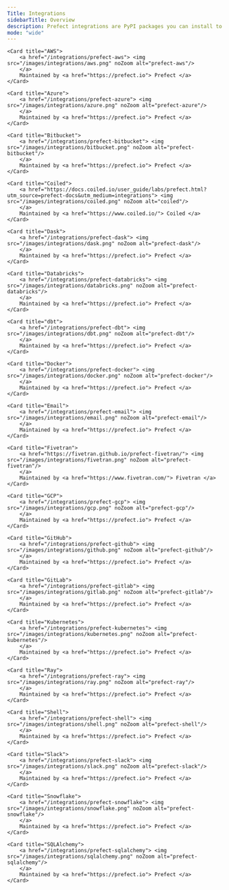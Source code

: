```yaml
---
Title: Integrations
sidebarTitle: Overview
description: Prefect integrations are PyPI packages you can install to help you build integrate your workflows with third parties.
mode: "wide"
---
```


<CardGroup cols={4}  className="text-center">

    <Card title="AWS">
        <a href="/integrations/prefect-aws"> <img src="/images/integrations/aws.png" noZoom alt="prefect-aws"/>
        </a>
        Maintained by <a href="https://prefect.io"> Prefect </a>
    </Card>

    <Card title="Azure">
        <a href="/integrations/prefect-azure"> <img src="/images/integrations/azure.png" noZoom alt="prefect-azure"/>
        </a>
        Maintained by <a href="https://prefect.io"> Prefect </a>
    </Card>

    <Card title="Bitbucket">
        <a href="/integrations/prefect-bitbucket"> <img src="/images/integrations/bitbucket.png" noZoom alt="prefect-bitbucket"/>
        </a>
        Maintained by <a href="https://prefect.io"> Prefect </a>
    </Card>

    <Card title="Coiled">
        <a href="https://docs.coiled.io/user_guide/labs/prefect.html?utm_source=prefect-docs&utm_medium=integrations"> <img src="/images/integrations/coiled.png" noZoom alt="coiled"/>
        </a>
        Maintained by <a href="https://www.coiled.io/"> Coiled </a>
    </Card>

    <Card title="Dask">
        <a href="/integrations/prefect-dask"> <img src="/images/integrations/dask.png" noZoom alt="prefect-dask"/>
        </a>
        Maintained by <a href="https://prefect.io"> Prefect </a>
    </Card>

    <Card title="Databricks">
        <a href="/integrations/prefect-databricks"> <img src="/images/integrations/databricks.png" noZoom alt="prefect-databricks"/>
        </a>
        Maintained by <a href="https://prefect.io"> Prefect </a>
    </Card>

    <Card title="dbt">
        <a href="/integrations/prefect-dbt"> <img src="/images/integrations/dbt.png" noZoom alt="prefect-dbt"/>
        </a>
        Maintained by <a href="https://prefect.io"> Prefect </a>
    </Card>

    <Card title="Docker">
        <a href="/integrations/prefect-docker"> <img src="/images/integrations/docker.png" noZoom alt="prefect-docker"/>
        </a>
        Maintained by <a href="https://prefect.io"> Prefect </a>
    </Card>

    <Card title="Email">
        <a href="/integrations/prefect-email"> <img src="/images/integrations/email.png" noZoom alt="prefect-email"/>
        </a>
        Maintained by <a href="https://prefect.io"> Prefect </a>
    </Card>

    <Card title="Fivetran">
        <a href="https://fivetran.github.io/prefect-fivetran/"> <img src="/images/integrations/fivetran.png" noZoom alt="prefect-fivetran"/>
        </a>
        Maintained by <a href="https://www.fivetran.com/"> Fivetran </a>
    </Card>

    <Card title="GCP">
        <a href="/integrations/prefect-gcp"> <img src="/images/integrations/gcp.png" noZoom alt="prefect-gcp"/>
        </a>
        Maintained by <a href="https://prefect.io"> Prefect </a>
    </Card>

    <Card title="GitHub">
        <a href="/integrations/prefect-github"> <img src="/images/integrations/github.png" noZoom alt="prefect-github"/>
        </a>
        Maintained by <a href="https://prefect.io"> Prefect </a>
    </Card>

    <Card title="GitLab">
        <a href="/integrations/prefect-gitlab"> <img src="/images/integrations/gitlab.png" noZoom alt="prefect-gitlab"/>
        </a>
        Maintained by <a href="https://prefect.io"> Prefect </a>
    </Card>

    <Card title="Kubernetes">
        <a href="/integrations/prefect-kubernetes"> <img src="/images/integrations/kubernetes.png" noZoom alt="prefect-kubernetes"/>
        </a>
        Maintained by <a href="https://prefect.io"> Prefect </a>
    </Card>

    <Card title="Ray">
        <a href="/integrations/prefect-ray"> <img src="/images/integrations/ray.png" noZoom alt="prefect-ray"/>
        </a>
        Maintained by <a href="https://prefect.io"> Prefect </a>
    </Card>

    <Card title="Shell">
        <a href="/integrations/prefect-shell"> <img src="/images/integrations/shell.png" noZoom alt="prefect-shell"/>
        </a>
        Maintained by <a href="https://prefect.io"> Prefect </a>
    </Card>

    <Card title="Slack">
        <a href="/integrations/prefect-slack"> <img src="/images/integrations/slack.png" noZoom alt="prefect-slack"/>
        </a>
        Maintained by <a href="https://prefect.io"> Prefect </a>
    </Card>

    <Card title="Snowflake">
        <a href="/integrations/prefect-snowflake"> <img src="/images/integrations/snowflake.png" noZoom alt="prefect-snowflake"/>
        </a>
        Maintained by <a href="https://prefect.io"> Prefect </a>
    </Card>

    <Card title="SQLAlchemy">
        <a href="/integrations/prefect-sqlalchemy"> <img src="/images/integrations/sqlalchemy.png" noZoom alt="prefect-sqlalchemy"/>
        </a>
        Maintained by <a href="https://prefect.io"> Prefect </a>
    </Card>

</CardGroup>
